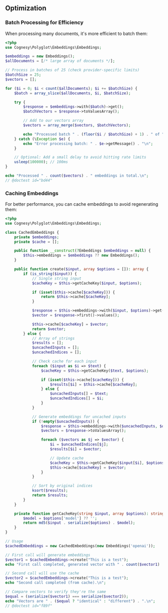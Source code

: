 ## Optimization

### Batch Processing for Efficiency

When processing many documents, it's more efficient to batch them:

```php
<?php
use Cognesy\Polyglot\Embeddings\Embeddings;

$embeddings = new Embeddings();
$allDocuments = [/* large array of documents */];

// Process in batches of 25 (check provider-specific limits)
$batchSize = 25;
$vectors = [];

for ($i = 0; $i < count($allDocuments); $i += $batchSize) {
    $batch = array_slice($allDocuments, $i, $batchSize);

    try {
        $response = $embeddings->with($batch)->get();
        $batchVectors = $response->toValuesArray();

        // Add to our vectors array
        $vectors = array_merge($vectors, $batchVectors);

        echo "Processed batch " . (floor($i / $batchSize) + 1) . " of " . ceil(count($allDocuments) / $batchSize) . "\n";
    } catch (\Exception $e) {
        echo "Error processing batch: " . $e->getMessage() . "\n";
    }

    // Optional: Add a small delay to avoid hitting rate limits
    usleep(100000); // 100ms
}

echo "Processed " . count($vectors) . " embeddings in total.\n";
// @doctest id="bd44"
```


### Caching Embeddings

For better performance, you can cache embeddings to avoid regenerating them:

```php
<?php
use Cognesy\Polyglot\Embeddings\Embeddings;

class CachedEmbeddings {
    private $embeddings;
    private $cache = [];

    public function __construct(?Embeddings $embeddings = null) {
        $this->embeddings = $embeddings ?? new Embeddings();
    }

    public function create($input, array $options = []): array {
        if (is_string($input)) {
            // Single string input
            $cacheKey = $this->getCacheKey($input, $options);

            if (isset($this->cache[$cacheKey])) {
                return $this->cache[$cacheKey];
            }

            $response = $this->embeddings->with($input, $options)->get();
            $vector = $response->first()->values();

            $this->cache[$cacheKey] = $vector;
            return $vector;
        } else {
            // Array of strings
            $results = [];
            $uncachedInputs = [];
            $uncachedIndices = [];

            // Check cache for each input
            foreach ($input as $i => $text) {
                $cacheKey = $this->getCacheKey($text, $options);

                if (isset($this->cache[$cacheKey])) {
                    $results[$i] = $this->cache[$cacheKey];
                } else {
                    $uncachedInputs[] = $text;
                    $uncachedIndices[] = $i;
                }
            }

            // Generate embeddings for uncached inputs
            if (!empty($uncachedInputs)) {
                $response = $this->embeddings->with($uncachedInputs, $options)->get();
                $vectors = $response->toValuesArray();

                foreach ($vectors as $j => $vector) {
                    $i = $uncachedIndices[$j];
                    $results[$i] = $vector;

                    // Update cache
                    $cacheKey = $this->getCacheKey($input[$i], $options);
                    $this->cache[$cacheKey] = $vector;
                }
            }

            // Sort by original indices
            ksort($results);
            return $results;
        }
    }

    private function getCacheKey(string $input, array $options): string {
        $model = $options['model'] ?? '';
        return md5($input . serialize($options) . $model);
    }
}

// Usage
$cachedEmbeddings = new CachedEmbeddings(new Embeddings('openai'));

// First call will generate embeddings
$vector1 = $cachedEmbeddings->create("This is a test");
echo "First call completed, generated vector with " . count($vector1) . " dimensions.\n";

// Second call will use the cache
$vector2 = $cachedEmbeddings->create("This is a test");
echo "Second call completed (from cache).\n";

// Compare vectors to verify they're the same
$equal = (serialize($vector1) === serialize($vector2));
echo "Vectors are " . ($equal ? "identical" : "different") . ".\n";
// @doctest id="f89f"
```

